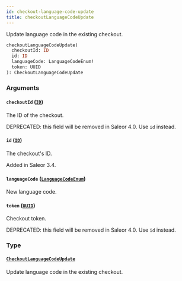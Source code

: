 ```yaml
---
id: checkout-language-code-update
title: checkoutLanguageCodeUpdate
---
```


Update language code in the existing checkout.

```graphql
checkoutLanguageCodeUpdate(
  checkoutId: ID
  id: ID
  languageCode: LanguageCodeEnum!
  token: UUID
): CheckoutLanguageCodeUpdate
```

### Arguments

#### `checkoutId` ([`ID`](../../../developer/api-reference/scalars/id))

The ID of the checkout.

DEPRECATED: this field will be removed in Saleor 4.0. Use `id` instead.

#### `id` ([`ID`](../../../developer/api-reference/scalars/id))

The checkout's ID.

Added in Saleor 3.4.

#### `languageCode` ([`LanguageCodeEnum`](../../../developer/api-reference/enums/language-code-enum))

New language code.

#### `token` ([`UUID`](../../../developer/api-reference/scalars/uuid))

Checkout token.

DEPRECATED: this field will be removed in Saleor 4.0. Use `id` instead.

### Type

#### [`CheckoutLanguageCodeUpdate`](../../../developer/api-reference/objects/checkout-language-code-update)

Update language code in the existing checkout.
